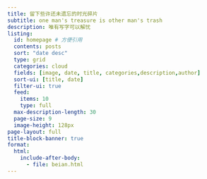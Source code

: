 ```yaml
---
title: 留下些许还未遗忘的时光碎片
subtitle: one man's treasure is other man's trash
description: 唯有写字可以解忧
listing:
  id: homepage # 方便引用
  contents: posts
  sort: "date desc"
  type: grid
  categories: cloud
  fields: [image, date, title, categories,description,author]
  sort-ui: [title, date]
  filter-ui: true
  feed: 
    items: 10
    type: full
  max-description-length: 30
  page-size: 9
  image-height: 128px
page-layout: full
title-block-banner: true
format:
  html:
    include-after-body:
      - file: beian.html
---
```

